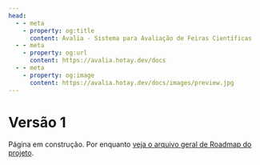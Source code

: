 ```yaml
---
head:
  - - meta
    - property: og:title
      content: Avalia - Sistema para Avaliação de Feiras Científicas
  - - meta
    - property: og:url
      content: https://avalia.hotay.dev/docs
  - - meta
    - property: og:image
      content: https://avalia.hotay.dev/docs/images/preview.jpg
---
```


# Versão 1

Página em construção. Por enquanto [veja o arquivo geral de Roadmap do projeto](https://github.com/hotaydev/avalia/blob/main/ROADMAP.md).
